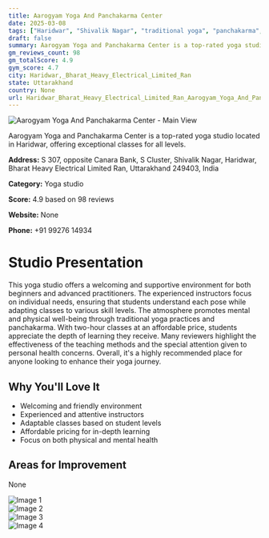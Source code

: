 ```yaml
---
title: Aarogyam Yoga And Panchakarma Center
date: 2025-03-08
tags: ["Haridwar", "Shivalik Nagar", "traditional yoga", "panchakarma", "meditation", "welcoming atmosphere", "supportive environment", "Haridwar, Bharat Heavy Electrical Limited Ran"]  
draft: false
summary: Aarogyam Yoga and Panchakarma Center is a top-rated yoga studio located in Haridwar, offering exceptional classes for all levels.
gm_reviews_count: 98
gm_totalScore: 4.9
gym_score: 4.7
city: Haridwar,_Bharat_Heavy_Electrical_Limited_Ran
state: Uttarakhand
country: None
url: Haridwar_Bharat_Heavy_Electrical_Limited_Ran_Aarogyam_Yoga_And_Panchakarma_Center
---
```


<div className="aspect-[16/9] relative my-8">
  <img 
    src="https://lh5.googleusercontent.com/p/AF1QipNOFNqK6HpKxZJ4B5Albz6TEzLhMEbApx7497k=w1920-h1080-k-no"
    alt="Aarogyam Yoga And Panchakarma Center - Main View"
    className="object-cover absolute inset-0 w-full h-full rounded-lg"
  />
</div>

Aarogyam Yoga and Panchakarma Center is a top-rated yoga studio located in Haridwar, offering exceptional classes for all levels.

**Address:** S 307, opposite Canara Bank, S Cluster, Shivalik Nagar, Haridwar, Bharat Heavy Electrical Limited Ran, Uttarakhand 249403, India

**Category:** Yoga studio

**Score:** 4.9 based on 98 reviews

**Website:** None

**Phone:** +91 99276 14934

# Studio Presentation

This yoga studio offers a welcoming and supportive environment for both beginners and advanced practitioners. The experienced instructors focus on individual needs, ensuring that students understand each pose while adapting classes to various skill levels. The atmosphere promotes mental and physical well-being through traditional yoga practices and panchakarma. With two-hour classes at an affordable price, students appreciate the depth of learning they receive. Many reviewers highlight the effectiveness of the teaching methods and the special attention given to personal health concerns. Overall, it's a highly recommended place for anyone looking to enhance their yoga journey.

## Why You'll Love It

- Welcoming and friendly environment
- Experienced and attentive instructors
- Adaptable classes based on student levels
- Affordable pricing for in-depth learning
- Focus on both physical and mental health

## Areas for Improvement

None

<div className="grid grid-cols-1 xl:grid-cols-2 gap-4 my-8">
<div className="aspect-[4/3] relative"><img src="https://lh3.googleusercontent.com/p/AF1QipMp5_g_DWnDBaeUc1aQ7FGoO_MM2IZxicJWfBpH=w1920-h1080-k-no" alt="Image 1" className="object-cover absolute inset-0 w-full h-full rounded-lg" /></div>
<div className="aspect-[4/3] relative"><img src="https://lh5.googleusercontent.com/p/AF1QipM0etB4OaOxclOY7BCGZknij4Brt5UNgmv4D6Y=w1920-h1080-k-no" alt="Image 2" className="object-cover absolute inset-0 w-full h-full rounded-lg" /></div>
<div className="aspect-[4/3] relative"><img src="https://lh5.googleusercontent.com/p/AF1QipO4rgYSiv1WKya30C8NmmX_qxd8BYaNywORGU1-=w1920-h1080-k-no" alt="Image 3" className="object-cover absolute inset-0 w-full h-full rounded-lg" /></div>
<div className="aspect-[4/3] relative"><img src="https://lh3.googleusercontent.com/p/AF1QipM4a5nlG6ulVjtTgk6wU0KBekIYKe2bS545dEzz=w1920-h1080-k-no" alt="Image 4" className="object-cover absolute inset-0 w-full h-full rounded-lg" /></div>
</div>